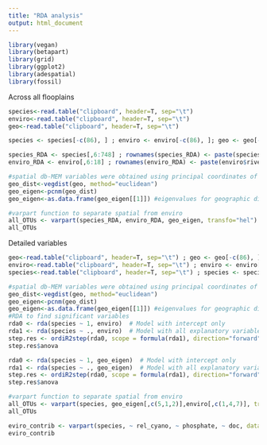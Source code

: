 ```yaml
---
title: "RDA analysis"
output: html_document
---
```


```r
library(vegan)
library(betapart)
library(grid)
library(ggplot2)
library(adespatial)
library(fossil)
```

Across all flooplains
```r
species<-read.table("clipboard", header=T, sep="\t")
enviro<-read.table("clipboard", header=T, sep="\t")
geo<-read.table("clipboard", header=T, sep="\t")

species <- species[-c(86), ] ; enviro <- enviro[-c(86), ]; geo <- geo[-c(86), ]

species_RDA <- species[,6:748] ; rownames(species_RDA) <- paste(species$river, species$sampleID,sep=" ")
enviro_RDA <- enviro[,6:18] ; rownames(enviro_RDA) <- paste(enviro$river, enviro$sampleID,sep=" ")

#spatial db-MEM variables were obtained using principal coordinates of neighborhood matrix (PCNM).
geo_dist<-vegdist(geo, method="euclidean")
geo_eigen<-pcnm(geo_dist)
geo_eigen<-as.data.frame(geo_eigen[[1]]) #eigenvalues for geographic distance

#varpart function to separate spatial from enviro
all_OTUs <- varpart(species_RDA, enviro_RDA, geo_eigen, transfo="hel")
all_OTUs

```

Detailed variables
```r
geo<-read.table("clipboard", header=T, sep="\t") ; geo <- geo[-c(86), ]
enviro<-read.table("clipboard", header=T, sep="\t") ; enviro <- enviro[-c(86), ] ; enviro<-log(enviro+1)
species<-read.table("clipboard", header=T, sep="\t") ; species <- species[-c(86), ]
```
```r
#spatial db-MEM variables were obtained using principal coordinates of neighborhood matrix (PCNM).
geo_dist<-vegdist(geo, method="euclidean")
geo_eigen<-pcnm(geo_dist)
geo_eigen<-as.data.frame(geo_eigen[[1]]) #eigenvalues for geographic distance
#RDA to find significant variables
rda0 <- rda(species ~ 1, enviro)  # Model with intercept only
rda1 <- rda(species ~ ., enviro)  # Model with all explanatory variables
step.res <- ordiR2step(rda0, scope = formula(rda1), direction="forward")
step.res$anova

rda0 <- rda(species ~ 1, geo_eigen)  # Model with intercept only
rda1 <- rda(species ~ ., geo_eigen)  # Model with all explanatory variables
step.res <- ordiR2step(rda0, scope = formula(rda1), direction="forward")
step.res$anova

#varpart function to separate spatial from enviro
all_OTUs <- varpart(species, geo_eigen[,c(5,1,2)],enviro[,c(1,4,7)], transfo="hel")
all_OTUs

eviro_contrib <- varpart(species, ~ rel_cyano, ~ phosphate, ~ doc, data=enviro, transfo="hel")
eviro_contrib

```

